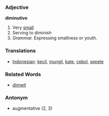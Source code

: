 === Adjective ===

'''diminutive'''

# Very [[small]]
#Serving to diminish
#''Grammar.'' Expressing smallness or youth.

=== Translations ===
*[[Indonesian]]: [[kecil]], [[mungil]], [[kate]], [[cebol]], [[sepele]]

=== Related Words ===
*[[dimwit]]

===Antonym===
*augmentative (2, 3)
